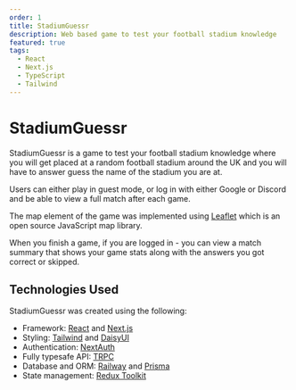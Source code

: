 ```yaml
---
order: 1
title: StadiumGuessr
description: Web based game to test your football stadium knowledge
featured: true
tags:
  - React
  - Next.js
  - TypeScript
  - Tailwind
---
```


# StadiumGuessr

StadiumGuessr is a game to test your football stadium knowledge where you will get placed at a random football stadium around the UK and you will have to answer guess the name of the stadium you are at.

Users can either play in guest mode, or log in with either Google or Discord and be able to view a full match after each game.

The map element of the game was implemented using [Leaflet](https://leafletjs.com/) which is an open source JavaScript map library.

When you finish a game, if you are logged in - you can view a match summary that shows your game stats along with the answers you got correct or skipped.

## Technologies Used

StadiumGuessr was created using the following:

- Framework: [React](https://react.dev/) and [Next.js](https://nextjs.org/)
- Styling: [Tailwind](https://tailwindcss.com/) and [DaisyUI](https://daisyui.com/)
- Authentication: [NextAuth](https://next-auth.js.org/)
- Fully typesafe API: [TRPC](https://trpc.io/)
- Database and ORM: [Railway](https://railway.app/) and [Prisma](https://www.prisma.io/)
- State management: [Redux Toolkit](https://redux-toolkit.js.org/)
